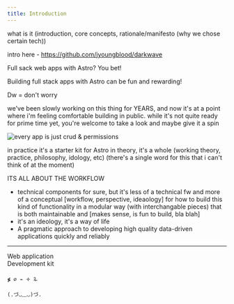 ```yaml
---
title: Introduction
---
```



what is it (introduction, core concepts, rationale/manifesto (why we chose certain tech))

intro here - https://github.com/jyoungblood/darkwave


Full sack web apps with Astro? You bet!

Building full stack apps with Astro can be fun and rewarding!

Dw = don't worry


we've been slowly working on this thing for YEARS, and now it's at a point where i'm feeling comfortable building in public. while it's not quite ready for prime time yet, you're welcome to take a look and maybe give it a spin




![every app is just crud & permissions](/images/crud-busmeme.jpg)


in practice it's a starter kit for Astro
in theory, it's a whole (working theory, practice, philosophy, idology, etc) (there's a single word for this that i can't think of at the moment)


ITS ALL ABOUT THE WORKFLOW
- technical components for sure, but it's less of a technical fw and more of a conceptual [workflow, perspective, ideaology] for how to build this kind of functionality in a modular way (with interchangable pieces) that is both maintainable and [makes sense, is fun to build, bla blah]
- it's an ideology, it's a way of life
- A pragmatic approach to developing high quality data-driven applications quickly and reliably



---



Web application  
Development kit





`≸ ∅ ⌁ 🝊 🜩`


`(.づ◡﹏◡)づ.`
